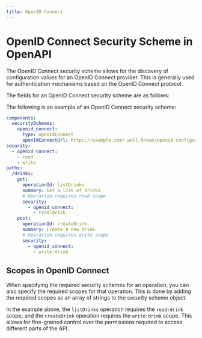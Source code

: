 ```yaml
---
title: OpenID Connect
---
```


# OpenID Connect Security Scheme in OpenAPI

The OpenID Connect security scheme allows for the discovery of configuration values for an OpenID Connect provider. This is generally used for authentication mechanisms based on the OpenID Connect protocol.

The fields for an OpenID Connect security scheme are as follows:

<Table
  data={[
    { field: "`type`", type: "String", required: "✅", description: "`openIdConnect`" },
    { field: "`description`", type: "String", required: "", description: "Human-readable information. This may contain [CommonMark syntax](https://spec.commonmark.org/) to provide a rich description." },
    { field: "`openIdConnectUrl`", type: "String", required: "✅", description: "The URL must point to a JSON OpenID Connect Discovery document." },
    { field: "`x-*`", type: "[Extensions](/openapi/extensions)", required: "", description: "Any number of extension fields can be added to the security scheme object to be used by tooling and vendors." }
  ]}
  columns={[
    { key: "field", header: "Field" },
    { key: "type", header: "Type" },
    { key: "required", header: "Required" },
    { key: "description", header: "Description" }
  ]}
/>

The following is an example of an OpenID Connect security scheme:

```yaml
components:
  securitySchemes:
    openid_connect:
      type: openIdConnect
      openIdConnectUrl: https://example.com/.well-known/openid-configuration
security:
  - openid_connect:
    - read
    - write
paths:
  /drinks:
    get:
      operationId: listDrinks
      summary: Get a list of drinks
      # Operation requires read scope
      security:
        - openid_connect:
          - read:drink
    post:
      operationId: createDrink
      summary: Create a new drink
      # Operation requires write scope
      security:
        - openid_connect:
          - write:drink
```

## Scopes in OpenID Connect

When specifying the required security schemes for an operation, you can also specify the required scopes for that operation. This is done by adding the required scopes as an array of strings to the security scheme object.

In the example above, the `listDrinks` operation requires the `read:drink` scope, and the `createDrink` operation requires the `write:drink` scope. This allows for fine-grained control over the permissions required to access different parts of the API.
